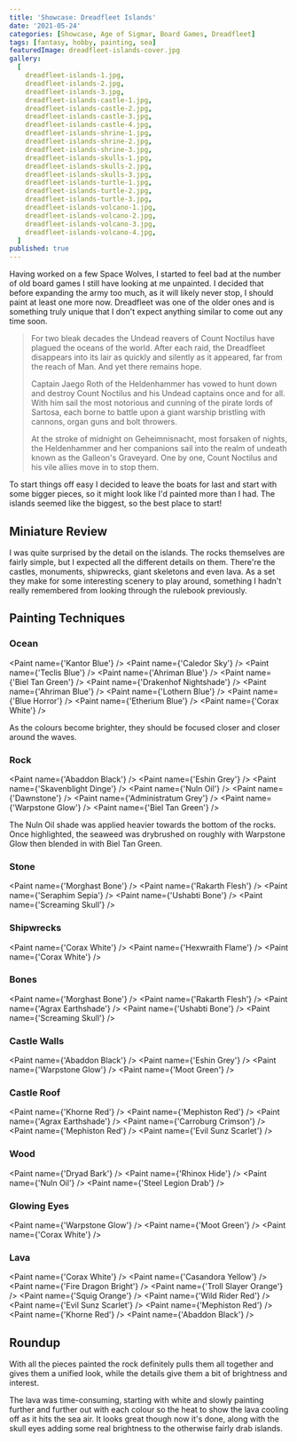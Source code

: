 ```yaml
---
title: 'Showcase: Dreadfleet Islands'
date: '2021-05-24'
categories: [Showcase, Age of Sigmar, Board Games, Dreadfleet]
tags: [fantasy, hobby, painting, sea]
featuredImage: dreadfleet-islands-cover.jpg
gallery:
  [
    dreadfleet-islands-1.jpg,
    dreadfleet-islands-2.jpg,
    dreadfleet-islands-3.jpg,
    dreadfleet-islands-castle-1.jpg,
    dreadfleet-islands-castle-2.jpg,
    dreadfleet-islands-castle-3.jpg,
    dreadfleet-islands-castle-4.jpg,
    dreadfleet-islands-shrine-1.jpg,
    dreadfleet-islands-shrine-2.jpg,
    dreadfleet-islands-shrine-3.jpg,
    dreadfleet-islands-skulls-1.jpg,
    dreadfleet-islands-skulls-2.jpg,
    dreadfleet-islands-skulls-3.jpg,
    dreadfleet-islands-turtle-1.jpg,
    dreadfleet-islands-turtle-2.jpg,
    dreadfleet-islands-turtle-3.jpg,
    dreadfleet-islands-volcano-1.jpg,
    dreadfleet-islands-volcano-2.jpg,
    dreadfleet-islands-volcano-3.jpg,
    dreadfleet-islands-volcano-4.jpg,
  ]
published: true
---
```


Having worked on a few Space Wolves, I started to feel bad at the number of old board games I still have looking at me
unpainted. I decided that before expanding the army too much, as it will likely never stop, I should paint at least one
more now. Dreadfleet was one of the older ones and is something truly unique that I don't expect anything similar to
come out any time soon.

> For two bleak decades the Undead reavers of Count Noctilus have plagued the oceans of the world. After each raid,
> the Dreadfleet disappears into its lair as quickly and silently as it appeared, far from the reach of Man. And yet
> there remains hope.
>
> Captain Jaego Roth of the Heldenhammer has vowed to hunt down and destroy Count Noctilus and his
> Undead captains once and for all. With him sail the most notorious and cunning of the pirate lords of Sartosa, each
> borne to battle upon a giant warship bristling with cannons, organ guns and bolt throwers.
>
> At the stroke of midnight
> on Geheimnisnacht, most forsaken of nights, the Heldenhammer and her companions sail into the realm of undeath known
> as the Galleon's Graveyard. One by one, Count Noctilus and his vile allies move in to stop them.

To start things off easy I decided to leave the boats for last and start with some bigger pieces, so it might look like
I'd painted more than I had. The islands seemed like the biggest, so the best place to start!

## Miniature Review

I was quite surprised by the detail on the islands. The rocks themselves are fairly simple, but I expected all the
different details on them. There're the castles, monuments, shipwrecks, giant skeletons and even lava. As a set they
make for some interesting scenery to play around, something I hadn't really remembered from looking through the rulebook
previously.

## Painting Techniques

### Ocean
<Paint name={'Kantor Blue'} />
<Paint name={'Caledor Sky'} />
<Paint name={'Teclis Blue'} />
<Paint name={'Ahriman Blue'} />
<Paint name={'Biel Tan Green'} />
<Paint name={'Drakenhof Nightshade'} />
<Paint name={'Ahriman Blue'} />
<Paint name={'Lothern Blue'} />
<Paint name={'Blue Horror'} />
<Paint name={'Etherium Blue'} />
<Paint name={'Corax White'} />

As the colours become brighter, they should be focused closer and closer around the waves.

### Rock
<Paint name={'Abaddon Black'} />
<Paint name={'Eshin Grey'} />
<Paint name={'Skavenblight Dinge'} />
<Paint name={'Nuln Oil'} />
<Paint name={'Dawnstone'} />
<Paint name={'Administratum Grey'} />
<Paint name={'Warpstone Glow'} />
<Paint name={'Biel Tan Green'} />

The Nuln Oil shade was applied heavier towards the bottom of the rocks. Once highlighted, the seaweed was drybrushed on
roughly with Warpstone Glow then blended in  with Biel Tan Green.

### Stone
<Paint name={'Morghast Bone'} />
<Paint name={'Rakarth Flesh'} />
<Paint name={'Seraphim Sepia'} />
<Paint name={'Ushabti Bone'} />
<Paint name={'Screaming Skull'} />

### Shipwrecks
<Paint name={'Corax White'} />
<Paint name={'Hexwraith Flame'} />
<Paint name={'Corax White'} />

### Bones
<Paint name={'Morghast Bone'} />
<Paint name={'Rakarth Flesh'} />
<Paint name={'Agrax Earthshade'} />
<Paint name={'Ushabti Bone'} />
<Paint name={'Screaming Skull'} />

### Castle Walls
<Paint name={'Abaddon Black'} />
<Paint name={'Eshin Grey'} />
<Paint name={'Warpstone Glow'} />
<Paint name={'Moot Green'} />

### Castle Roof
<Paint name={'Khorne Red'} />
<Paint name={'Mephiston Red'} />
<Paint name={'Agrax Earthshade'} />
<Paint name={'Carroburg Crimson'} />
<Paint name={'Mephiston Red'} />
<Paint name={'Evil Sunz Scarlet'} />

### Wood
<Paint name={'Dryad Bark'} />
<Paint name={'Rhinox Hide'} />
<Paint name={'Nuln Oil'} />
<Paint name={'Steel Legion Drab'} />

### Glowing Eyes
<Paint name={'Warpstone Glow'} />
<Paint name={'Moot Green'} />
<Paint name={'Corax White'} />

### Lava
<Paint name={'Corax White'} />
<Paint name={'Casandora Yellow'} />
<Paint name={'Fire Dragon Bright'} />
<Paint name={'Troll Slayer Orange'} />
<Paint name={'Squig Orange'} />
<Paint name={'Wild Rider Red'} />
<Paint name={'Evil Sunz Scarlet'} />
<Paint name={'Mephiston Red'} />
<Paint name={'Khorne Red'} />
<Paint name={'Abaddon Black'} />

## Roundup

With all the pieces painted the rock definitely pulls them all together and gives them a unified look, while the
details give them a bit of brightness and interest.

The lava was time-consuming, starting with white and slowly painting further and further out with each colour so the
heat to show the lava cooling off as it hits the sea air. It looks great though now it's done, along with the skull eyes
adding some real brightness to the otherwise fairly drab islands.
